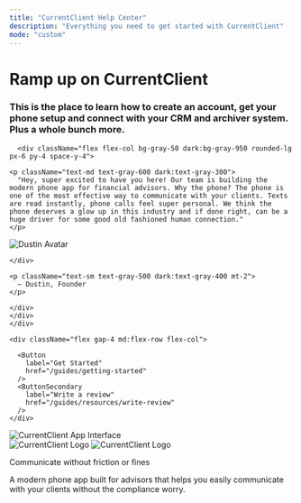 ```yaml
---
title: "CurrentClient Help Center"
description: "Everything you need to get started with CurrentClient"
mode: "custom"
---
```



<div className="dark:border-gray-800 py-12 relative">

<div className="max-w-8xl px-6 md:px-12 mx-auto relative">
  
  <div className="relative z-10 light:bg-white ring-1 rounded-2xl ring-gray-200 dark:ring-gray-800 px-12 pt-12">

<div className="flex flex-col lg:flex-row justify-between pb-12 px-4 items-center">
  <div className="lg:w-3/5 lg:pr-26 mb-8 lg:mb-0">
    <div className="flex flex-col mb-6 space-y-6">
      <div className="flex flex-col space-y-2">
      <h1 className="text-4xl text-gray-900 dark:text-white font-bold">
         Ramp up on CurrentClient
      </h1>
      <h3 className="text-lg text-gray-500 dark:text-white font-medium">
        This is the place to learn how to create an account, get your phone setup and connect with your CRM and archiver system. Plus a whole bunch more.
      </h3>
      </div>
      
      <div className="flex flex-col bg-gray-50 dark:bg-gray-950 rounded-lg px-6 py-4 space-y-4">

    <p className="text-md text-gray-600 dark:text-gray-300">
      "Hey, super excited to have you here! Our team is building the modern phone app for financial advisors. Why the phone? The phone is one of the most effective way to communicate with your clients. Texts are read instantly, phone calls feel super personal. We think the phone deserves a glow up in this industry and if done right, can be a huge driver for some good old fashioned human connection."
    </p>

<div className="flex flex-row items-center space-x-4">
<div className="flex ring-2 ring-gray-200 dark:ring-gray-800 rounded-full w-12 h-12 max-w-12 max-h-12">

<img
  src="/images/dustin-24-square-grey.png"
  alt="Dustin Avatar"
  className="w-12 h-12 max-w-12 max-h-12 rounded-full"
/>

    </div>

    <p className="text-sm text-gray-500 dark:text-gray-400 mt-2">
      — Dustin, Founder
    </p>

    </div>
    </div>
    </div>

    <div className="flex gap-4 md:flex-row flex-col">

      <Button
        label="Get Started"
        href="/guides/getting-started"
      />
      <ButtonSecondary
        label="Write a review"
        href="/guides/resources/write-review"
      />
    </div>

  </div>
  <div className="lg:w-2/5 lg:pl-16">
    <img
      src="/images/apppair.png"
      alt="CurrentClient App Interface"
      className="w-2/3 h-auto rounded-lg mx-auto"
    />
  </div>
</div>

  </div>

<div className="py-12">
  <div className="flex items-center mb-4">
    <img
      src="/logo/cc-full-black.png"
      alt="CurrentClient Logo"
      className="h-8 w-auto dark:hidden"
    />
    <img
      src="/logo/cc-full-white.png"
      alt="CurrentClient Logo"
      className="h-8 w-auto hidden dark:block"
    />
  </div>
  <p className="pl-2 text-sm font-semibold text-gray-600 dark:text-gray-300">
    Communicate without friction or fines
  </p>
  <p className="pl-2 text-sm text-gray-400 max-w-md dark:text-gray-300">
    A modern phone app built for advisors that helps you easily communicate with
    your clients without the compliance worry.
  </p>
</div>

</div>

</div>
